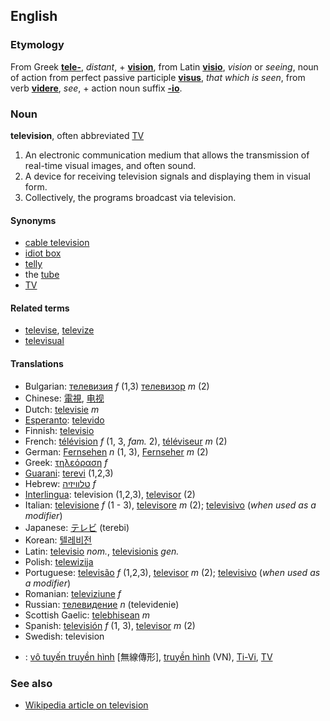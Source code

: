 ==English==
===Etymology===
From Greek '''[[tele-]]''', ''distant'', + '''[[vision]]''', from Latin '''[[visio]]''', ''vision'' or ''seeing'', noun of action from perfect passive participle '''[[visus]]''', ''that which is seen'', from verb '''[[videre]]''', ''see'', + action noun suffix '''[[-io]]'''.

===Noun===
'''television''', often abbreviated [[TV]]

# An electronic communication medium that allows the transmission of real-time visual images, and often sound.
# A device for receiving television signals and displaying them in visual form.
# Collectively, the programs broadcast via television.

====Synonyms====
*[[cable television]]
*[[idiot box]]
*[[telly]]
*the [[tube]]
*[[TV]]

====Related terms====
*[[televise]], [[televize]]
*[[televisual]]

====Translations====
*Bulgarian: [[телевизия]] ''f'' (1,3) [[телевизор]] ''m'' (2)
*Chinese: [[電視]], [[电视]]
*Dutch: [[televisie]] ''m''
*[[Esperanto]]: [[televido]]
*Finnish: [[televisio]]
*French: [[télévision]] ''f'' (1, 3,  ''fam.'' 2), [[téléviseur]] ''m'' (2)
*German: [[:de:Fernsehen|Fernsehen]] ''n'' (1, 3), [[:de:Fernseher|Fernseher]] ''m'' (2)
*Greek: [[τηλεόραση]] ''f''
*[[Guarani]]: [[terevi]] (1,2,3)
*Hebrew: [[טלוויזיה]] ''f''
*[[Interlingua]]: television (1,2,3), [[televisor]] (2)
*Italian: [[televisione]] ''f'' (1 - 3), [[televisore]] ''m'' (2); [[televisivo]] (''when used as a modifier'')
*Japanese: [[テレビ]] (terebi)
*Korean: [[텔레비전]]
*Latin: [[televisio]] ''nom.'', [[televisionis]] ''gen.''
*Polish: [[telewizija]]
*Portuguese: [[televisão]] ''f'' (1,2,3), [[televisor]] ''m'' (2); [[televisivo]] (''when used as a modifier'')
*Romanian: [[televiziune]] ''f''
*Russian: [[телевидение]] ''n'' (televidenie)
*Scottish Gaelic: [[telebhisean]] ''m''
*Spanish: [[televisión]] ''f'' (1, 3), [[televisor]] ''m'' (2)
*Swedish: television
*{{vi}}: [[vô tuyến truyền hình]] [無線傳形], [[truyền hình]] (VN), [[Ti-Vi]], [[TV#Vietnamese|TV]]

===See also===
*[[w:Television|Wikipedia article on television]]